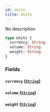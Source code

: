 ```yaml
---
id: units
title: Units
---
```


No description

```graphql
type Units {
  currency: String
  volume: String
  weight: String
}
```

### Fields

#### `currency` ([`String`](/schema/scalars/string))

#### `volume` ([`String`](/schema/scalars/string))

#### `weight` ([`String`](/schema/scalars/string))
